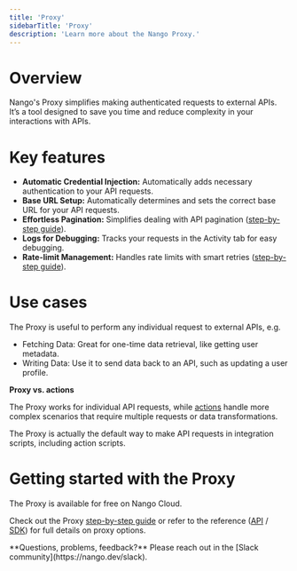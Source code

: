 ```yaml
---
title: 'Proxy'
sidebarTitle: 'Proxy'
description: 'Learn more about the Nango Proxy.'
---
```


# Overview

Nango's Proxy simplifies making authenticated requests to external APIs. It’s a tool designed to save you time and reduce complexity in your interactions with APIs.

# Key features

- **Automatic Credential Injection:** Automatically adds necessary authentication to your API requests.
- **Base URL Setup:** Automatically determines and sets the correct base URL for your API requests.
- **Effortless Pagination:** Simplifies dealing with API pagination ([step-by-step guide](/customize/guides/advanced/paginate-api-responses)).
- **Logs for Debugging:** Tracks your requests in the Activity tab for easy debugging.
- **Rate-limit Management:** Handles rate limits with smart retries ([step-by-step guide](/customize/guides/advanced/handle-rate-limits)).

# Use cases

The Proxy is useful to perform any individual request to external APIs, e.g.

- Fetching Data: Great for one-time data retrieval, like getting user metadata.
- Writing Data: Use it to send data back to an API, such as updating a user profile.

**Proxy vs. actions**

The Proxy works for individual API requests, while [actions](/understand/concepts/actions) handle more complex scenarios that require multiple requests or data transformations.

<Tip>
The Proxy is actually the default way to make API requests in integration scripts, including action scripts.
</Tip>

# Getting started with the Proxy

<Tip>
The Proxy is available for free on Nango Cloud.
</Tip>

Check out the Proxy [step-by-step guide](/integrate/guides/proxy-requests-to-an-api) or refer to the reference ([API](/reference/api/proxy/get) / [SDK](/reference/sdks/node#proxy)) for full details on proxy options.

<Tip>
**Questions, problems, feedback?** Please reach out in the [Slack community](https://nango.dev/slack).
</Tip>